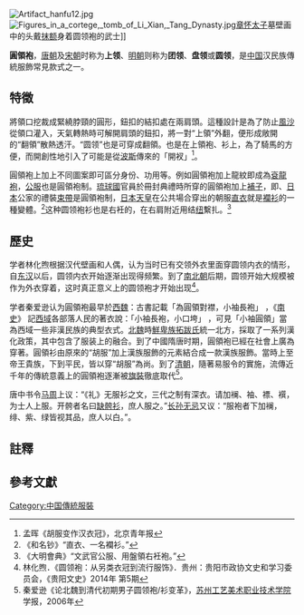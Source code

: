 {{Incomplete}}
[[File:Artifact_hanfu12.jpg|thumb]]
[[File:Figures_in_a_cortege,_tomb_of_Li_Xian,_Tang_Dynasty.jpg|thumb]][[章怀太子|章怀太子]]墓壁画中的头戴[[抹额|抹额]]身着圆领袍的武士]]

'''圓領袍'''，[[唐朝|唐朝]]及[[宋朝|宋朝]]时称为'''上领'''、[[明朝|明朝]]则称为'''团领'''、'''盘领'''或'''圆领'''，是[[中国|中国]]汉民族傳統服飾常見款式之一。

==特徵==
將領口挖裁成緊繞脖頸的圓形，鈕扣的結扣處在兩肩頭。這種設計是為了防止[[風沙|風沙]]從領口灌入，天氣轉熱時可解開肩頭的鈕扣，將一對“上領”外翻，便形成敞開的“翻領”散熱透汗。“圆领”也是可穿成翻領。也是在上領袍、衫上，為了騎馬的方便，而開創性地引入了可能是從[[波斯|波斯]]傳來的「開衩」<ref>孟晖《胡服变作汉衣冠》，北京青年报</ref>。

圓領袍上加上不同圖案即可區分身份、功用等。例如圓領袍加上龍紋即成為[[袞龍袍|袞龍袍]]，[[公服|公服]]也是圓領袍制。[[琉球國|琉球國]]官員於冊封典禮時所穿的圓領袍加上[[補子|補子]]，即、[[日本|日本]]公家的禮裝[[束帶|束帶]]是圓領袍制，[[日本天皇|日本天皇]]在公共場合穿出的朝服[[直衣|直衣]]就是[[襴衫|襴衫]]的一種變體。<ref>《和名钞》“直衣、一名襴衫。”</ref>这种圆领袍衫也是右衽的，在右肩附近用结[[纽扣|纽]]繫扎。<ref>《大明會典》“文武官公服、用盤領右衽袍。”</ref>

==歷史== 
学者林化煦根据汉代壁画和人偶，认为当时已有交领外衣里面穿圆领内衣的情形，自[[东汉|东汉]]以后，圆领内衣开始逐渐出现得频繁。到了[[南北朝|南北朝]]后期，圆领开始大规模被作为外衣穿着，这时真正意义上的圆领袍才开始出现<ref>林化煦．《圆领袍：从另类衣冠到流行服饰》．贵州：贵阳市政协文史和学习委员会，《贵阳文史》2014年 第5期</ref>。

学者秦爱逊认为圓領袍最早於[[西魏|西魏]]：古書記載「為圓領對襟，小袖長袍」 ，《[[南史|南史]]》 記[[西域|西域]]各部落人民的著衣說：「小袖長袍，小口垮」 ，可見「小袖圓領」當為西域一些非漢民族的典型衣式。[[北魏|北魏]]時[[鮮卑族|鮮卑族]][[拓跋氏|拓跋氏]]統一北方，採取了一系列漢化政策，其中包含了服装上的融合。到了中國隋唐时期，圓領袍已經在社會上廣為穿著。圓領衫由原來的“胡服”加上漢族服飾的元素結合成一款漢族服飾。當時上至帝王貴族，下到平民，皆以穿“胡服”為尚。到了[[清朝|清朝]]，隨著易服令的實施，流傳近千年的傳統意義上的圓領袍逐漸被[[旗裝|旗裝]]徹底取代<ref>秦爱逊《论北魏到清代初期男子圆领袍/衫变革》，[[苏州工艺美术职业技术学院|苏州工艺美术职业技术学院]]学报，2006年</ref>。

唐中书令[[马周|马周]]上议：“《礼》无服衫之文，三代之制有深衣。请加襕、袖、褾、襈，为士人上服。开骻者名曰[[缺骻衫|缺骻衫]]，庶人服之。”[[长孙无忌|长孙无忌]]又议：“服袍者下加襕，绯、紫、绿皆视其品，庶人以白。”。


==註釋==
{{Reflist|list={{noteFoot}}}}

== 參考文獻 ==
{{reflist}}

[[Category:中国傳統服裝|Category:中国傳統服裝]]